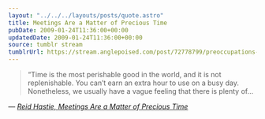 ```yaml
---
layout: "../../../layouts/posts/quote.astro"
title: Meetings Are a Matter of Precious Time
pubDate: 2009-01-24T11:36:00+00:00
updatedDate: 2009-01-24T11:36:00+00:00
source: tumblr stream
tumblrUrl: https://stream.anglepoised.com/post/72778799/preoccupations-meetings-are-a-matter-of-precious
---
```


> &ldquo;Time is the most perishable good in the world, and it is not replenishable. You can&rsquo;t earn an extra hour to use on a busy day. Nonetheless, we usually have a vague feeling that there is plenty of&hellip;

— <cite>[Reid Hastie, _Meetings Are a Matter of Precious Time_](https://www.nytimes.com/2009/01/18/jobs/18pre.html)</cite>
